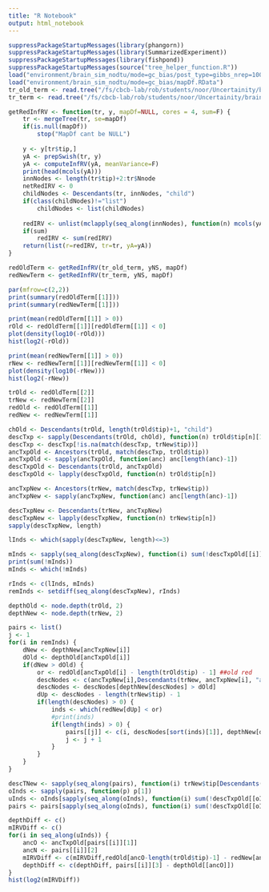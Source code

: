 ```yaml
---
title: "R Notebook"
output: html_notebook
---
```


```r
suppressPackageStartupMessages(library(phangorn))
suppressPackageStartupMessages(library(SummarizedExperiment))
suppressPackageStartupMessages(library(fishpond))
suppressPackageStartupMessages(source("tree_helper_function.R"))
load("environment/brain_sim_nodtu/mode=gc_bias/post_type=gibbs_nrep=100_tf=100/updated/yNS.RData")
load("environment/brain_sim_nodtu/mode=gc_bias/mapDf.RData")
tr_old_term <- read.tree("/fs/cbcb-lab/rob/students/noor/Uncertainity/brain_sim_nodtu/mode=gc_bias/post_type=gibbs_nrep=100_tf=100/out_term_hirak/1_1/group_nwk.txt")
tr_term <- read.tree("/fs/cbcb-lab/rob/students/noor/Uncertainity/brain_sim_nodtu/mode=gc_bias/post_type=gibbs_nrep=100_tf=100/out_term_temp/1_1/group_nwk.txt")
```


```r
getRedInfRV <- function(tr, y, mapDf=NULL, cores = 4, sum=F) {
    tr <- mergeTree(tr, se=mapDf)    
    if(is.null(mapDf))
        stop("MapDf cant be NULL")
    
    y <- y[tr$tip,]
    yA <- prepSwish(tr, y)
    yA <- computeInfRV(yA, meanVariance=F)
    print(head(mcols(yA)))   
    innNodes <- length(tr$tip)+2:tr$Nnode
    netRedIRV <- 0
    childNodes <- Descendants(tr, innNodes, "child")
    if(class(childNodes)!="list")
        childNodes <- list(childNodes)
    
    redIRV <- unlist(mclapply(seq_along(innNodes), function(n) mcols(yA)[innNodes[n], "meanInfRV"] - mean(mcols(yA)[childNodes[[n]], "meanInfRV"]), mc.cores = cores))
    if(sum)
        redIRV <- sum(redIRV)
    return(list(r=redIRV, tr=tr, yA=yA))
}

```


```r
redOldTerm <- getRedInfRV(tr_old_term, yNS, mapDf)
redNewTerm <- getRedInfRV(tr_term, yNS, mapDf)
```

```r
par(mfrow=c(2,2))
print(summary(redOldTerm[[1]]))
print(summary(redNewTerm[[1]]))

print(mean(redOldTerm[[1]] > 0))
rOld <- redOldTerm[[1]][redOldTerm[[1]] < 0]
plot(density(log10(-rOld)))
hist(log2(-rOld))

print(mean(redNewTerm[[1]] > 0))
rNew <- redNewTerm[[1]][redNewTerm[[1]] < 0]
plot(density(log10(-rNew)))
hist(log2(-rNew))
```

```r
trOld <- redOldTerm[[2]]
trNew <- redNewTerm[[2]]
redOld <- redOldTerm[[1]]
redNew <- redNewTerm[[1]]

chOld <- Descendants(trOld, length(trOld$tip)+1, "child")
descTxp <- sapply(Descendants(trOld, chOld), function(n) trOld$tip[n][1])
descTxp <- descTxp[!is.na(match(descTxp, trNew$tip))]
ancTxpOld <- Ancestors(trOld, match(descTxp, trOld$tip))
ancTxpOld <- sapply(ancTxpOld, function(anc) anc[length(anc)-1])
descTxpOld <- Descendants(trOld, ancTxpOld)
descTxpOld <- lapply(descTxpOld, function(n) trOld$tip[n])

ancTxpNew <- Ancestors(trNew, match(descTxp, trNew$tip))
ancTxpNew <- sapply(ancTxpNew, function(anc) anc[length(anc)-1])

descTxpNew <- Descendants(trNew, ancTxpNew)
descTxpNew <- lapply(descTxpNew, function(n) trNew$tip[n])
sapply(descTxpNew, length)

lInds <- which(sapply(descTxpNew, length)<=3)

mInds <- sapply(seq_along(descTxpNew), function(i) sum(!descTxpOld[[i]] %in% descTxpNew[[i]]) == 0)
print(sum(!mInds))
mInds <- which(!mInds)

rInds <- c(lInds, mInds)
remInds <- setdiff(seq_along(descTxpNew), rInds)

depthOld <- node.depth(trOld, 2)
depthNew <- node.depth(trNew, 2)
``` 

```r
pairs <- list()
j <- 1
for(i in remInds) {
    dNew <- depthNew[ancTxpNew[i]]
    dOld <- depthOld[ancTxpOld[i]]
    if(dNew > dOld) {
        or <- redOld[ancTxpOld[i] - length(trOld$tip) - 1] ##old red
        descNodes <- c(ancTxpNew[i],Descendants(trNew, ancTxpNew[i], "all")) ## new
        descNodes <- descNodes[depthNew[descNodes] > dOld]
        dUp <- descNodes - length(trNew$tip) - 1
        if(length(descNodes) > 0) {
            inds <- which(redNew[dUp] < or)
            #print(inds)
            if(length(inds) > 0) {
                pairs[[j]] <- c(i, descNodes[sort(inds)[1]], depthNew[descNodes[sort(inds)[1]]])
                j <- j + 1
            }
        }
    }
}
```

```r
descTNew <- sapply(seq_along(pairs), function(i) trNew$tip[Descendants(trNew,pairs[[i]][[2]])[[1]]])
oInds <- sapply(pairs, function(p) p[1])
uInds <- oInds[sapply(seq_along(oInds), function(i) sum(!descTxpOld[[oInds[i]]] %in% descTNew[[i]])==0)]
pairs <- pairs[sapply(seq_along(oInds), function(i) sum(!descTxpOld[[oInds[i]]] %in% descTNew[[i]])==0)]

depthDiff <- c()
mIRVDiff <- c()
for(i in seq_along(uInds)) {
    ancO <- ancTxpOld[pairs[[i]][1]]
    ancN <- pairs[[i]][2]
    mIRVDiff <- c(mIRVDiff,redOld[ancO-length(trOld$tip)-1] - redNew[ancN-length(trNew$tip)-1])
    depthDiff <- c(depthDiff, pairs[[i]][3] - depthOld[[ancO]])
}
hist(log2(mIRVDiff))
```